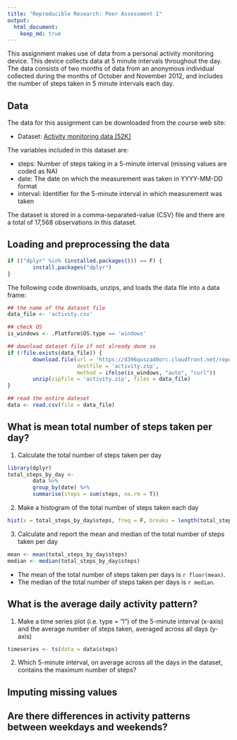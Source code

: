 ```yaml
---
title: "Reproducible Research: Peer Assessment 1"
output: 
  html_document:
    keep_md: true
---
```


This assignment makes use of data from a personal activity monitoring device. This device collects data at 5 minute intervals throughout the day. The data consists of two months of data from an anonymous individual collected during the months of October and November 2012, and includes the number of steps taken in 5 minute intervals each day.

## Data

The data for this assignment can be downloaded from the course web site:

- Dataset: [Activity monitoring data [52K]](https://d396qusza40orc.cloudfront.net/repdata/data/activity.zip)

The variables included in this dataset are:

- steps: Number of steps taking in a 5-minute interval (missing values are coded as NA)
- date: The date on which the measurement was taken in YYYY-MM-DD format
- interval: Identifier for the 5-minute interval in which measurement was taken

The dataset is stored in a comma-separated-value (CSV) file and there are a total of 17,568 observations in this dataset.

## Loading and preprocessing the data

```r
if (("dplyr" %in% (installed.packages())) == F) {
        install.packages("dplyr")
}
```


The following code downloads, unzips, and loads the data file into a data frame:

```r
## the name of the dataset file
data_file <- 'activity.csv'

## check OS
is_windows <- .Platform$OS.type == 'windows'

## download dataset file if not already done so
if (!file.exists(data_file)) {
        download.file(url = 'https://d396qusza40orc.cloudfront.net/repdata/data/activity.zip', 
                      destfile = 'activity.zip',
                      method = ifelse(is_windows, "auto", "curl"))
        unzip(zipfile = 'activity.zip', files = data_file)
}

## read the entire dateset
data <- read.csv(file = data_file)
```


## What is mean total number of steps taken per day?

1. Calculate the total number of steps taken per day
```r
library(dplyr)
total_steps_by_day <- 
        data %>% 
        group_by(date) %>% 
        summarise(steps = sum(steps, na.rm = T))
```

2. Make a histogram of the total number of steps taken each day
```r
hist(x = total_steps_by_day$steps, freq = F, breaks = length(total_steps_by_day$steps))
```

3. Calculate and report the mean and median of the total number of steps taken per day
```r
mean <- mean(total_steps_by_day$steps)
median <- median(total_steps_by_day$steps)
```

- The mean of the total number of steps taken per days is `r floor(mean)`.
- The median of the total number of steps taken per days is `r median`.

## What is the average daily activity pattern?

1. Make a time series plot (i.e. type = "l") of the 5-minute interval (x-axis) and the average number of steps taken, averaged across all days (y-axis)

```r
timeseries <- ts(data = data$steps)
```

2. Which 5-minute interval, on average across all the days in the dataset, contains the maximum number of steps?


## Imputing missing values



## Are there differences in activity patterns between weekdays and weekends?
